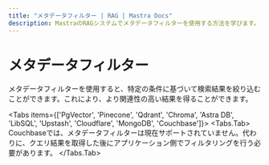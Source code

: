 ```yaml
---
title: "メタデータフィルター | RAG | Mastra Docs"
description: MastraのRAGシステムでメタデータフィルターを使用する方法を学びます。
---
```


# メタデータフィルター

メタデータフィルターを使用すると、特定の条件に基づいて検索結果を絞り込むことができます。これにより、より関連性の高い結果を得ることができます。

<Tabs items={['PgVector', 'Pinecone', 'Qdrant', 'Chroma', 'Astra DB', 'LibSQL', 'Upstash', 'Cloudflare', 'MongoDB', 'Couchbase']}>
<Tabs.Tab>
  Couchbaseでは、メタデータフィルターは現在サポートされていません。代わりに、クエリ結果を取得した後にアプリケーション側でフィルタリングを行う必要があります。
</Tabs.Tab>
</Tabs> 